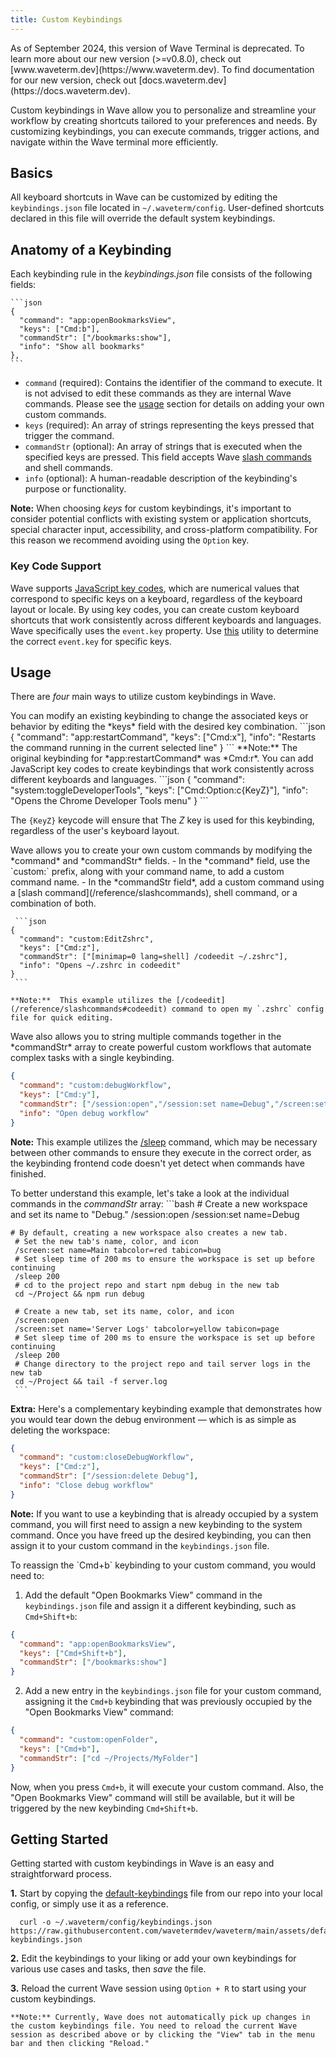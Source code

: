 ```yaml
---
title: Custom Keybindings
---
```


<Warning>
As of September 2024, this version of Wave Terminal is deprecated. To learn more about our new version (>=v0.8.0), check out [www.waveterm.dev](https://www.waveterm.dev). To find documentation for our new version, check out [docs.waveterm.dev](https://docs.waveterm.dev).
</Warning>

Custom keybindings in Wave allow you to personalize and streamline your workflow by creating shortcuts tailored to your preferences and needs. By customizing keybindings, you can execute commands, trigger actions, and navigate within the Wave terminal more efficiently.

## Basics

All keyboard shortcuts in Wave can be customized by editing the `keybindings.json` file located in `~/.waveterm/config`. User-defined shortcuts declared in this file will override the default system keybindings.

## Anatomy of a Keybinding

Each keybinding rule in the *keybindings.json* file consists of the following fields:

    ```json
    {
      "command": "app:openBookmarksView",
      "keys": ["Cmd:b"],
      "commandStr": ["/bookmarks:show"],
      "info": "Show all bookmarks"
    },
    ```

- `command` (required): Contains the identifier of the command to execute. It is not advised to edit these commands as they are internal Wave commands. Please see the [usage](#usage) section for details on adding your own custom commands.
- `keys` (required): An array of strings representing the keys pressed that trigger the command.
- `commandStr` (optional): An array of strings that is executed when the specified keys are pressed. This field accepts Wave [slash commands](/reference/slashcommands) and shell commands.
- `info` (optional): A human-readable description of the keybinding's purpose or functionality.

**Note:** When choosing *keys* for custom keybindings, it's important to consider potential conflicts with existing system or application shortcuts, special character input, accessibility, and cross-platform compatibility. For this reason we recommend avoiding using the `Option` key.

### Key Code Support

Wave supports [JavaScript key codes](https://www.toptal.com/developers/keycode/table), which are numerical values that correspond to specific keys on a keyboard, regardless of the keyboard layout or locale. By using key codes, you can create custom keyboard shortcuts that work consistently across different keyboards and languages. Wave specifically uses the `event.key` property.
<Tip>
Use [this]( https://www.toptal.com/developers/keycode) utility to determine the correct `event.key` for specific keys.
</Tip>

## Usage

There are *four* main ways to utilize custom keybindings in Wave.

<AccordionGroup>
  <Accordion title="1. Edit a default keybinding">
You can modify an existing keybinding to change the associated keys or behavior by editing the *keys* field with the desired key combination.
      ```json
     {
       "command": "app:restartCommand",
       "keys": ["Cmd:x"],
       "info": "Restarts the command running in the current selected line"
     }
     ```
 **Note:** The original keybinding for *app:restartCommand* was *Cmd:r*.
  </Accordion>
</AccordionGroup>

<AccordionGroup>
  <Accordion title="2. Add key code support to a keybinding">
  You can add JavaScript key codes to create keybindings that work consistently across different keyboards and languages.
     ```json
     {
       "command": "system:toggleDeveloperTools",
       "keys": ["Cmd:Option:c{KeyZ}"],
       "info": "Opens the Chrome Developer Tools menu"
     }
     ```

The `{KeyZ}` keycode will ensure that The *Z* key is used for this keybinding, regardless of the user's keyboard layout.
  </Accordion>
</AccordionGroup>

<AccordionGroup>
  <Accordion title="3. Create a custom command">
  Wave allows you to create your own custom commands by modifying the *command* and *commandStr* fields.
  - In the *command* field, use the `custom:` prefix, along with your command name, to add a custom command name.
  - In the *commandStr field*, add a custom command using a [slash command](/reference/slashcommands), shell command, or a combination of both.

     ```json
    {
      "command": "custom:EditZshrc",
      "keys": ["Cmd:z"],
      "commandStr": ["[minimap=0 lang=shell] /codeedit ~/.zshrc"],
      "info": "Opens ~/.zshrc in codeedit"
    }
     ```

    **Note:**  This example utilizes the [/codeedit](/reference/slashcommands#codeedit) command to open my `.zshrc` config file for quick editing.

  </Accordion>
</AccordionGroup>

<AccordionGroup>
  <Accordion title="4. Create a custom command (with multiple commands)">
   Wave also allows you to string multiple commands together in the *commandStr* array to create powerful custom workflows that automate complex tasks with a single keybinding.

  ```json
  {
    "command": "custom:debugWorkflow",
    "keys": ["Cmd:y"],
    "commandStr": ["/session:open","/session:set name=Debug","/screen:set name=Main tabcolor=red tabicon=bug","/sleep 200","cd ~/Project && npm run debug","/screen:open","/screen:set name='Server Logs' tabcolor=yellow tabicon=page","/sleep 200","cd ~/Project && tail -f server.log"],
    "info": "Open debug workflow"
  }
  ```
  **Note:**  This example utilizes the [/sleep](/reference/slashcommands#sleep) command, which may be necessary between other commands to ensure they execute in the correct order, as the keybinding frontend code doesn't yet detect when commands have finished.

   To better understand this example, let's take a look at the individual commands in the *commandStr* array:
     ```bash
     # Create a new workspace and set its name to "Debug."
     /session:open
     /session:set name=Debug

    # By default, creating a new workspace also creates a new tab.
     # Set the new tab's name, color, and icon
     /screen:set name=Main tabcolor=red tabicon=bug
     # Set sleep time of 200 ms to ensure the workspace is set up before continuing
     /sleep 200
     # cd to the project repo and start npm debug in the new tab
     cd ~/Project && npm run debug

     # Create a new tab, set its name, color, and icon
     /screen:open
     /screen:set name='Server Logs' tabcolor=yellow tabicon=page
     # Set sleep time of 200 ms to ensure the workspace is set up before continuing
     /sleep 200
     # Change directory to the project repo and tail server logs in the new tab
     cd ~/Project && tail -f server.log
     ```

   **Extra:** Here's a complementary keybinding example that demonstrates how you would tear down the debug environment — which is as simple as deleting the workspace:
  ```json
  {
    "command": "custom:closeDebugWorkflow",
    "keys": ["Cmd:z"],
    "commandStr": ["/session:delete Debug"],
    "info": "Close debug workflow"
  }
  ```
  </Accordion>
</AccordionGroup>


**Note:** If you want to use a keybinding that is already occupied by a system command, you will first need to assign a new keybinding to the system command. Once you have freed up the desired keybinding, you can then assign it to your custom command in the `keybindings.json` file.

<AccordionGroup>
  <Accordion title="Example">
To reassign the `Cmd+b` keybinding to your custom command, you would need to:

1. Add the default "Open Bookmarks View" command in the `keybindings.json` file and assign it a different keybinding, such as `Cmd+Shift+b`:
```json
{
  "command": "app:openBookmarksView",
  "keys": ["Cmd+Shift+b"],
  "commandStr": ["/bookmarks:show"]
}
```
2. Add a new entry in the `keybindings.json` file for your custom command, assigning it the `Cmd+b` keybinding that was previously occupied by the "Open Bookmarks View" command:

```json
{
  "command": "custom:openFolder",
  "keys": ["Cmd+b"],
  "commandStr": ["cd ~/Projects/MyFolder"]
}
```
Now, when you press `Cmd+b`, it will execute your custom command. Also, the "Open Bookmarks View" command will still be available, but it will be triggered by the new keybinding `Cmd+Shift+b`.

  </Accordion>
</AccordionGroup>

## Getting Started

Getting started with custom keybindings in Wave is an easy and straightforward process.

**1.** Start by copying the [default-keybindings](https://github.com/wavetermdev/waveterm/blob/main/assets/default-keybindings.json) file from our repo into your local config, or simply use it as a reference.
  ```
    curl -o ~/.waveterm/config/keybindings.json https://raw.githubusercontent.com/wavetermdev/waveterm/main/assets/default-keybindings.json
  ```
**2.** Edit the keybindings to your liking or add your own keybindings for various use cases and tasks, then *save* the file.

**3.** Reload the current Wave session using `Option + R` to start using your custom keybindings.

    **Note:** Currently, Wave does not automatically pick up changes in the custom keybindings file. You need to reload the current Wave session as described above or by clicking the "View" tab in the menu bar and then clicking "Reload."